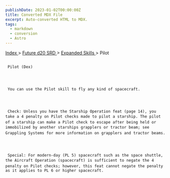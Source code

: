 ```yaml
---
publishDate: 2023-01-02T00:00:00Z
title: Converted MDX File
excerpt: Auto-converted HTML to MDX.
tags:
  - markdown
  - conversion
  - Astro
---
```


[
Index
](-index) >
[
Future d20 SRD
](future-d20-srd-index) >
[
Expanded Skills
](future-d20-srd-expanded-skills-index) > Pilot

##

     Pilot (Dex)




     You can use the Pilot skill to fly any kind of spacecraft.




     Check: Unless you have the Starship Operation feat (page 14), you take a 4 penalty on Pilot checks made to pilot a starship. The pilot of a starship can make a Pilot check to escape after being held or immobilized by another starships grapplers or tractor beam; see Grappling Systems for more information on grapplers and tractor beams.




     Special: For modern-day (PL 5) spacecraft such as the space shuttle, the Aircraft Operation (spacecraft) is sufficient to negate the 4 penalty on Pilot checks; however, this feat cannot negate the penalty as it applies to PL 6 or higher spacecraft.

